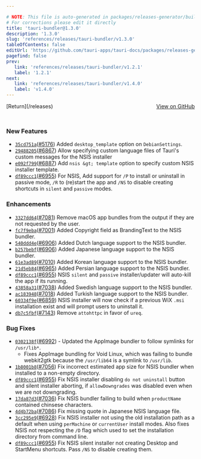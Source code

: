 ```yaml
---

# NOTE: This file is auto-generated in packages/releases-generator/build.ts
# For corrections please edit it directly
title: 'tauri-bundler@1.3.0'
description: '1.3.0'
slug: 'references/releases/tauri-bundler/v1.3.0'
tableOfContents: false
editUrl: 'https://github.com/tauri-apps/tauri-docs/packages/releases-generator/build.ts'
pagefind: false
prev:
   link: 'references/releases/tauri-bundler/v1.2.1'
   label: '1.2.1'
next:
   link: 'references/releases/tauri-bundler/v1.4.0'
   label: 'v1.4.0'
---
```


			

<ReleaseSidebar slug="references/releases/tauri-bundler"  packageName="tauri-bundler" />

<div style="margin-bottom:3rem; display: flex; justify-content: space-between; align-items: center"><span>[Return](/releases)</span><span><a href="https://github.com/tauri-apps/tauri/releases/tag/tauri-bundler-v1.3.0">View on GitHub</a></span></div>

### New Features

- [`35cd751a`](https://www.github.com/tauri-apps/tauri/commit/35cd751adc6fef1f792696fa0cfb471b0bf99374)([#5176](https://www.github.com/tauri-apps/tauri/pull/5176)) Added `desktop_template` option on `DebianSettings`.
- [`29488205`](https://www.github.com/tauri-apps/tauri/commit/2948820579d20dfaa0861c2f0a58bd7737a7ffd1)([#6867](https://www.github.com/tauri-apps/tauri/pull/6867)) Allow specifying custom language files of Tauri&#39;s custom messages for the NSIS installer
- [`e092f799`](https://www.github.com/tauri-apps/tauri/commit/e092f799469ff32c7d1595d0f07d06fd2dab5c29)([#6887](https://www.github.com/tauri-apps/tauri/pull/6887)) Add `nsis &gt; template` option to specify custom NSIS installer template.
- [`df89ccc1`](https://www.github.com/tauri-apps/tauri/commit/df89ccc1912db6b81d43d56c9e6d66980ece2e8d)([#6955](https://www.github.com/tauri-apps/tauri/pull/6955)) For NSIS, Add support for `/P` to install or uninstall in passive mode, `/R` to (re)start the app and `/NS` to disable creating shortcuts in `silent` and `passive` modes.

### Enhancements

- [`3327dd64`](https://www.github.com/tauri-apps/tauri/commit/3327dd641d929ff7457a37cd7e557b45314b9755)([#7081](https://www.github.com/tauri-apps/tauri/pull/7081)) Remove macOS app bundles from the output if they are not requested by the user.
- [`fc7f9eba`](https://www.github.com/tauri-apps/tauri/commit/fc7f9ebada959e555f4cff617286f52ce463f29e)([#7001](https://www.github.com/tauri-apps/tauri/pull/7001)) Added Copyright field as BrandingText to the NSIS bundler.
- [`540ddd4e`](https://www.github.com/tauri-apps/tauri/commit/540ddd4e6a4926c26507a8d06fbe72a5895f8509)([#6906](https://www.github.com/tauri-apps/tauri/pull/6906)) Added Dutch language support to the NSIS bundler.
- [`b257bebf`](https://www.github.com/tauri-apps/tauri/commit/b257bebf9e478d616690ba1c357dc7f071ea7b31)([#6906](https://www.github.com/tauri-apps/tauri/pull/6906)) Added Japanese language support to the NSIS bundler.
- [`61e3ad89`](https://www.github.com/tauri-apps/tauri/commit/61e3ad89e93b060236d94459fb2d15938c7ce092)([#7010](https://www.github.com/tauri-apps/tauri/pull/7010)) Added Korean language support to the NSIS bundler.
- [`21d5eb84`](https://www.github.com/tauri-apps/tauri/commit/21d5eb84ab2372466a3254e656e2ec9b346a2db7)([#6965](https://www.github.com/tauri-apps/tauri/pull/6965)) Added Persian language support to the NSIS bundler.
- [`df89ccc1`](https://www.github.com/tauri-apps/tauri/commit/df89ccc1912db6b81d43d56c9e6d66980ece2e8d)([#6955](https://www.github.com/tauri-apps/tauri/pull/6955)) NSIS `silent` and `passive` installer/updater will auto-kill the app if its running.
- [`43858a31`](https://www.github.com/tauri-apps/tauri/commit/43858a319725d696a298770982cc04e6dd0befb3)([#7038](https://www.github.com/tauri-apps/tauri/pull/7038)) Added Swedish language support to the NSIS bundler.
- [`ac183948`](https://www.github.com/tauri-apps/tauri/commit/ac183948d610a01ac602846cddd80563c86c45af)([#7018](https://www.github.com/tauri-apps/tauri/pull/7018)) Added Turkish language support to the NSIS bundler.
- [`60334f9e`](https://www.github.com/tauri-apps/tauri/commit/60334f9e02f6fdf1510e234aacc8c23382a05554)([#6859](https://www.github.com/tauri-apps/tauri/pull/6859)) NSIS installer will now check if a previous WiX `.msi` installation exist and will prompt users to uninstall it.
- [`db7c5fbf`](https://www.github.com/tauri-apps/tauri/commit/db7c5fbf2e86f3694720f65834eb2c258b7c1291)([#7143](https://www.github.com/tauri-apps/tauri/pull/7143)) Remove `attohttpc` in favor of `ureq`.

### Bug Fixes

- [`0302138f`](https://www.github.com/tauri-apps/tauri/commit/0302138f2fa8c869888f07006eda333a8dd2ba7f)([#6992](https://www.github.com/tauri-apps/tauri/pull/6992)) -   Updated the AppImage bundler to follow symlinks for `/usr/lib*`.
  - Fixes AppImage bundling for Void Linux, which was failing to bundle webkit2gtk because the `/usr/lib64` is a symlink to `/usr/lib`.
- [`1b8001b8`](https://www.github.com/tauri-apps/tauri/commit/1b8001b8b8757b6914e9b61a71ad1e092a5fa754)([#7056](https://www.github.com/tauri-apps/tauri/pull/7056)) Fix incorrect estimated app size for NSIS bundler when installed to a non-empty directory.
- [`df89ccc1`](https://www.github.com/tauri-apps/tauri/commit/df89ccc1912db6b81d43d56c9e6d66980ece2e8d)([#6955](https://www.github.com/tauri-apps/tauri/pull/6955)) Fix NSIS installer disabling `do not uninstall` button and silent installer aborting, if `allowDowngrades` was disabled even when we are not downgrading.
- [`17da87d3`](https://www.github.com/tauri-apps/tauri/commit/17da87d3cd7922da18e8e2e41fcb8519f5c45f50)([#7036](https://www.github.com/tauri-apps/tauri/pull/7036)) Fix NSIS bundler failing to build when `productName` contained chinsese characters.
- [`4d4b72ba`](https://www.github.com/tauri-apps/tauri/commit/4d4b72ba38c5cea5cade501e383d946208e21deb)([#7086](https://www.github.com/tauri-apps/tauri/pull/7086)) Fix missing quote in Japanese NSIS language file.
- [`3cc295e9`](https://www.github.com/tauri-apps/tauri/commit/3cc295e99762d39a4a118db9b1f811f0503fe9e1)([#6928](https://www.github.com/tauri-apps/tauri/pull/6928)) Fix NSIS installer not using the old installation path as a default when using `perMachine` or `currentUser` install modes. Also fixes NSIS not respecting the `/D` flag which used to set the installation directory from command line.
- [`df89ccc1`](https://www.github.com/tauri-apps/tauri/commit/df89ccc1912db6b81d43d56c9e6d66980ece2e8d)([#6955](https://www.github.com/tauri-apps/tauri/pull/6955)) Fix NSIS silent installer not creating Desktop and StartMenu shortcuts. Pass `/NS` to disable creating them.

